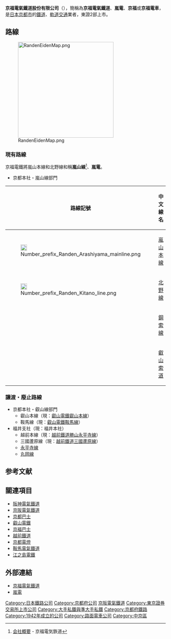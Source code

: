 {{Infobox Company 
| company_name = 京福電氣鐵道株式會社
| company_name_en = Keifuku Electric Railroad Co., Ltd.
| company_logo = [[File:Keifuku_logo.svg|200px]]
| company_type = [[股份有限公司|股份有限公司]]
| market_information = {{Tyo|tyo=2|9049}}
| foundation = 1942年（昭和17年）3月2日
| location = [[京都府|京都府]][[京都市|京都市]][[中京區|中京區]]壬生賀陽御所町3番地之20
| zip_code = 604-8811
| telephone_no = 
| key_people = [[上田成之助|上田成之助]]<br>（[[代表取締役|代表取締役]]）<br/>西田寛<br>（代表取締役[[社長|社長]]）
| industry = [[鐵路|鐵路]]業
| products = 旅客鐵道事業及其他
| capital = 10億日圓<br/>（2012年3月31日）
| revenue = 本業：25億9,900萬日圓<br/>（2012年3月期）<br/>合併收入：116億4,700萬日圓<br/>（2012年3月期）
| num_employees = 本業：97人、集團總數：1,024人<br/>（2012年3月）
| accounting_period = 每年3月31日
| homepage = http://www.keifuku.co.jp/
| footnotes = 
}}
'''京福電氣鐵道股份有限公司'''（{{jpn|j=京福電気鉄道|hg=けいふくでんきてつどう|rm=Keifuku Denki Tetsudō|f=y}}），簡稱為'''京福電氣鐵道'''、'''嵐電'''、'''京福'''或'''京福電車'''，是[[日本|日本]][[京都市|京都市]]的[[鐵道|鐵道]]、[[軌道交通|軌道交通]]業者，東證2部上市。

== 路線 ==
[[File:RandenEidenMap.png|300px]]
=== 現有路線 ===
京福電鐵將嵐山本線和北野線和稱'''嵐山線'''<ref>[http://randen.keifuku.co.jp/company/index.html 会社概要] {{Wayback|url=http://randen.keifuku.co.jp/company/index.html |date=20150831230635 }} - 京福電気鉄道</ref>、'''嵐電'''。
*京都本社・嵐山線部門
{| class="wikitable sortable"
|-
!路線記號
!style="width:5em;"|中文線名
!style="width:5em;"|日文線名
!class="unsortable"|起點
!class="unsortable"|終點
!data-sort-type="number"|距離（公里）
|-
|[[File:Number_prefix_Randen_Arashiyama_mainline.png|20px]] 
|[[嵐山本線|嵐山本線]]
|{{lang|ja|嵐山本線}}
|[[四條大宮站|四條大宮]]（A1）
|[[嵐山站_(京福電氣鐵道)|嵐山]]（A13）
|7.2
|-
|[[File:Number_prefix_Randen_Kitano_line.png|20px]]
|[[北野線_(京福電氣鐵道)|北野線]]
|{{lang|ja|北野線}}
|[[北野白梅町站|北野白梅町]]（B9）
|[[帷子之辻站|帷子之辻]]（A8）
|3.8
|-
|rowspan=2|
|[[京福電氣鐵道鋼索線|鋼索線]]
|{{lang|ja|鋼索線}}
|[[纜索八瀨站|纜索八瀨]]
|[[纜索比叡站|纜索比叡]]
|1.3
|-
|[[叡山索道|叡山索道]]
|{{lang|ja|叡山ロープウェイ}}
|[[索道比叡站|索道比叡]]
|[[比叡山頂站|比叡山頂]]
|0.486
|}

=== 讓渡・廢止路線 ===
*京都本社・叡山線部門
**叡山本線（現：[[叡山電鐵叡山本線|叡山電鐵叡山本線]]）
**鞍馬線（現：[[叡山電鐵鞍馬線|叡山電鐵鞍馬線]]）
*福井支社（現：福井本社）
**越前本線（現：[[越前鐵道勝山永平寺線|越前鐵道勝山永平寺線]]）
**三國蘆原線（現：[[越前鐵道三國蘆原線|越前鐵道三國蘆原線]]）
**[[京福電氣鐵道永平寺線|永平寺線]]
**[[京福電氣鐵道丸岡線|丸岡線]]

== 参考文献 ==
{{Reflist}}

== 關連項目 ==
*[[阪神電氣鐵道|阪神電氣鐵道]]
*[[京阪電氣鐵道|京阪電氣鐵道]]
*[[京都巴士|京都巴士]]
*[[叡山電鐵|叡山電鐵]]
*[[京福巴士|京福巴士]]
*[[越前鐵道|越前鐵道]]
*[[京都電燈|京都電燈]]
*[[鞍馬電氣鐵道|鞍馬電氣鐵道]]
*[[江之島電鐵|江之島電鐵]]

==外部連結==
{{commonscat|Keifuku Electric Railroad}}
* [http://www.keifuku.co.jp/ 京福電氣鐵道] {{Wayback|url=http://www.keifuku.co.jp/ |date=20210213143045 }}{{ja}}
* [http://randen.keifuku.co.jp/ 嵐電] {{Wayback|url=http://randen.keifuku.co.jp/ |date=20120920013731 }}{{ja}}

{{日本路面電車}}
{{Surutto KANSAI}}
{{京阪神大眾運輸}}
{{日本纜索鐵路}}
{{DEFAULTSORT:Keifuku-Denkitetsudou}}
[[Category:日本鐵路公司|Category:日本鐵路公司]]
[[Category:京都府公司|Category:京都府公司]]
[[Category:京阪電氣鐵道|]]
[[Category:東京證券交易所上市公司|Category:東京證券交易所上市公司]]
[[Category:大手私鐵與準大手私鐵|Category:大手私鐵與準大手私鐵]]
[[Category:京都府鐵路|Category:京都府鐵路]]
[[Category:1942年成立的公司|Category:1942年成立的公司]]
[[Category:路面電車公司|Category:路面電車公司]]
[[Category:中京區|Category:中京區]]